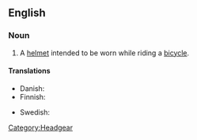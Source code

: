 ==English==

===Noun===
{{wikipedia}}
{{en-noun|sg=[[bicycle]] [[helmet]]}}

# A [[helmet]] intended to be worn while riding a [[bicycle]].

====Translations====
{{trans-top|a helmet}}
* Danish: {{t-|da|cykelhjelm|c}}
* Finnish: {{t|fi|pyöräilykypärä}}
{{trans-mid}}
* Swedish: {{t+|sv|cykelhjälm|c}}
{{trans-bottom}}

[[Category:Headgear]]